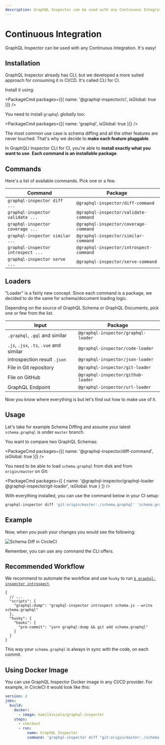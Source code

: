 ```yaml
---
description: GraphQL Inspector can be used with any Continuous Integration. It's easy!
---
```


# Continuous Integration

GraphQL Inspector can be used with any Continuous Integration. It's easy!

## Installation

GraphQL Inspector already has CLI, but we developed a more suited approach for consuming it in
CI/CD. It's called CLI for CI.

Install it using:

<PackageCmd packages={[{ name: '@graphql-inspector/ci', isGlobal: true }]} />

You need to install `graphql` globally too:

<PackageCmd packages={[{ name: 'graphql', isGlobal: true }]} />

The most common use case is schema diffing and all the other features are never touched. That's why
we decide to **make each feature pluggable**.

In GraphQLI Inspector CLI for CI, you're able to **install exactly what you want to use**. **Each
command is an installable package**.

## Commands

Here's a list of available commands. Pick one or a few.

| Command                            | Package                                 |
| ---------------------------------- | --------------------------------------- |
| `graphql-inspector diff ...`       | `@graphql-inspector/diff-command`       |
| `graphql-inspector validate ...`   | `@graphql-inspector/validate-command`   |
| `graphql-inspector coverage ...`   | `@graphql-inspector/coverage-command`   |
| `graphql-inspector similar ...`    | `@graphql-inspector/similar-command`    |
| `graphql-inspector introspect ...` | `@graphql-inspector/introspect-command` |
| `graphql-inspector serve ...`      | `@graphql-inspector/serve-command`      |

## Loaders

"Loader" is a fairly new concept. Since each command is a package, we decided to do the same for
schema/document loading logic.

Depending on the source of GraphQL Schema or GraphQL Documents, pick one or few from the list.

| Input                                    | Package                             |
| ---------------------------------------- | ----------------------------------- |
| `.graphql`, `.gql` and similar           | `@graphql-inspector/graphql-loader` |
| `.js`, `.jsx`, `.ts`, `.vue` and similar | `@graphql-inspector/code-loader`    |
| introspection result `.json`             | `@graphql-inspector/json-loader`    |
| File in Git repository                   | `@graphql-inspector/git-loader`     |
| File on GitHub                           | `@graphql-inspector/github-loader`  |
| GraphQL Endpoint                         | `@graphql-inspector/url-loader`     |

Now you know where everything is but let's find out how to make use of it.

## Usage

Let's take for example Schema Diffing and assume your latest `schema.graphql` is under `master`
branch.

You want to compare two GraphQL Schemas:

<PackageCmd packages={[{ name: '@graphql-inspector/diff-command', isGlobal: true }]} />

You need to be able to load `schema.graphql` from disk and from `origin/master` on Git:

<PackageCmd
  packages={[
    { name: '@graphql-inspector/graphql-loader @graphql-inspector/git-loader', isGlobal: true }
  ]}
/>

With everything installed, you can use the command below in your CI setup:

```sh
graphql-inspector diff 'git:origin/master:./schema.graphql' 'schema.graphql'
```

## Example

Now, when you push your changes you would see the following:

![Schema Diff in CircleCI](/assets/img/ci/diff.jpg)

<Callout>Remember, you can use any command the CLI offers.</Callout>

## Recommended Workflow

We recommend to automate the workflow and use `husky` to run
[`$ graphql-inspector introspect`](../essentials/introspect).

```jsonc
{
  // ...
  "scripts": {
    "graphql:dump": "graphql-inspector introspect schema.js --write schema.graphql"
  },
  "husky": {
    "hooks": {
      "pre-commit": "yarn graphql:dump && git add schema.graphql"
    }
  }
}
```

This way your `schema.graphql` is always in sync with the code, on each commit.

## Using Docker Image

You can use GraphQL Inspector Docker image in any CI/CD provider. For example, in CircleCI it would
look like this:

```yaml filename=".circleci/config.yml"
version: 2
jobs:
  build:
    docker:
      - image: kamilkisiela/graphql-inspector
    steps:
      - checkout
      - run:
          name: GraphQL Inspector
          command: 'graphql-inspector diff "git:origin/master:./schema.graphql" "schema.graphql"'
```
